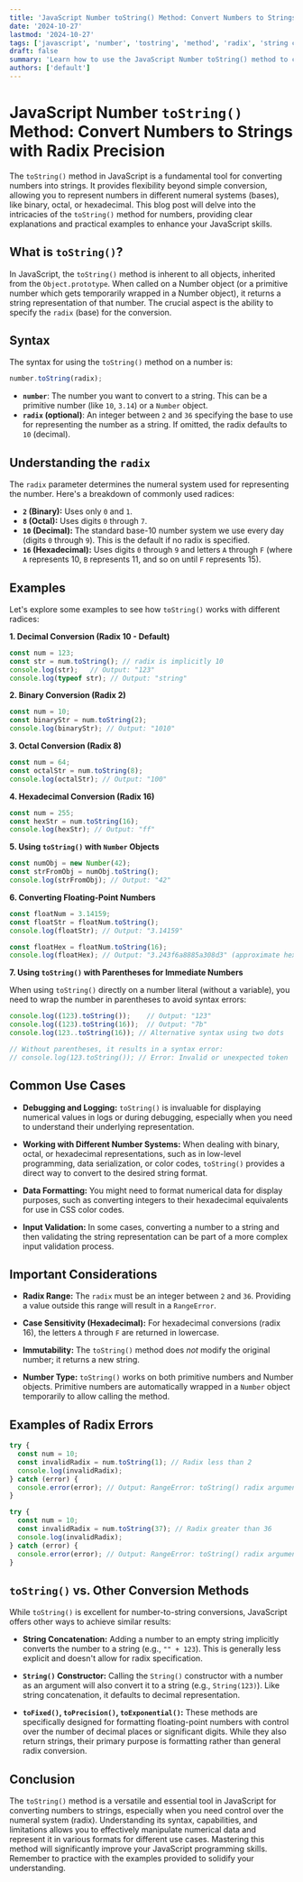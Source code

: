 ```yaml
---
title: 'JavaScript Number toString() Method: Convert Numbers to Strings with Radix Precision'
date: '2024-10-27'
lastmod: '2024-10-27'
tags: ['javascript', 'number', 'tostring', 'method', 'radix', 'string conversion', 'programming', 'web development', 'javascript tutorial']
draft: false
summary: 'Learn how to use the JavaScript Number toString() method to convert numbers to strings, including how to specify the radix (base) for different number systems like binary, octal, decimal, and hexadecimal. Improve your JavaScript skills with practical code examples.'
authors: ['default']
---
```


# JavaScript Number `toString()` Method: Convert Numbers to Strings with Radix Precision

The `toString()` method in JavaScript is a fundamental tool for converting numbers into strings.  It provides flexibility beyond simple conversion, allowing you to represent numbers in different numeral systems (bases), like binary, octal, or hexadecimal. This blog post will delve into the intricacies of the `toString()` method for numbers, providing clear explanations and practical examples to enhance your JavaScript skills.

## What is `toString()`?

In JavaScript, the `toString()` method is inherent to all objects, inherited from the `Object.prototype`.  When called on a Number object (or a primitive number which gets temporarily wrapped in a Number object), it returns a string representation of that number. The crucial aspect is the ability to specify the `radix` (base) for the conversion.

## Syntax

The syntax for using the `toString()` method on a number is:

```javascript
number.toString(radix);
```

*   **`number`**:  The number you want to convert to a string. This can be a primitive number (like `10`, `3.14`) or a `Number` object.
*   **`radix` (optional)**: An integer between `2` and `36` specifying the base to use for representing the number as a string. If omitted, the radix defaults to `10` (decimal).

## Understanding the `radix`

The `radix` parameter determines the numeral system used for representing the number. Here's a breakdown of commonly used radices:

*   **`2` (Binary):**  Uses only `0` and `1`.
*   **`8` (Octal):**  Uses digits `0` through `7`.
*   **`10` (Decimal):** The standard base-10 number system we use every day (digits `0` through `9`). This is the default if no radix is specified.
*   **`16` (Hexadecimal):** Uses digits `0` through `9` and letters `A` through `F` (where `A` represents 10, `B` represents 11, and so on until `F` represents 15).

## Examples

Let's explore some examples to see how `toString()` works with different radices:

**1. Decimal Conversion (Radix 10 - Default)**

```javascript
const num = 123;
const str = num.toString(); // radix is implicitly 10
console.log(str);   // Output: "123"
console.log(typeof str); // Output: "string"
```

**2. Binary Conversion (Radix 2)**

```javascript
const num = 10;
const binaryStr = num.toString(2);
console.log(binaryStr); // Output: "1010"
```

**3. Octal Conversion (Radix 8)**

```javascript
const num = 64;
const octalStr = num.toString(8);
console.log(octalStr); // Output: "100"
```

**4. Hexadecimal Conversion (Radix 16)**

```javascript
const num = 255;
const hexStr = num.toString(16);
console.log(hexStr); // Output: "ff"
```

**5. Using `toString()` with `Number` Objects**

```javascript
const numObj = new Number(42);
const strFromObj = numObj.toString();
console.log(strFromObj); // Output: "42"
```

**6. Converting Floating-Point Numbers**

```javascript
const floatNum = 3.14159;
const floatStr = floatNum.toString();
console.log(floatStr); // Output: "3.14159"

const floatHex = floatNum.toString(16);
console.log(floatHex); // Output: "3.243f6a8885a308d3" (approximate hexadecimal representation)
```

**7. Using `toString()` with Parentheses for Immediate Numbers**

When using `toString()` directly on a number literal (without a variable), you need to wrap the number in parentheses to avoid syntax errors:

```javascript
console.log((123).toString());    // Output: "123"
console.log((123).toString(16));  // Output: "7b"
console.log(123..toString(16)); // Alternative syntax using two dots

// Without parentheses, it results in a syntax error:
// console.log(123.toString()); // Error: Invalid or unexpected token
```

## Common Use Cases

*   **Debugging and Logging:**  `toString()` is invaluable for displaying numerical values in logs or during debugging, especially when you need to understand their underlying representation.

*   **Working with Different Number Systems:**  When dealing with binary, octal, or hexadecimal representations, such as in low-level programming, data serialization, or color codes, `toString()` provides a direct way to convert to the desired string format.

*   **Data Formatting:**  You might need to format numerical data for display purposes, such as converting integers to their hexadecimal equivalents for use in CSS color codes.

*   **Input Validation:**  In some cases, converting a number to a string and then validating the string representation can be part of a more complex input validation process.

## Important Considerations

*   **Radix Range:** The `radix` must be an integer between `2` and `36`.  Providing a value outside this range will result in a `RangeError`.

*   **Case Sensitivity (Hexadecimal):**  For hexadecimal conversions (radix 16), the letters `A` through `F` are returned in lowercase.

*   **Immutability:**  The `toString()` method does *not* modify the original number; it returns a new string.

*   **Number Type:** `toString()` works on both primitive numbers and Number objects.  Primitive numbers are automatically wrapped in a `Number` object temporarily to allow calling the method.

## Examples of Radix Errors

```javascript
try {
  const num = 10;
  const invalidRadix = num.toString(1); // Radix less than 2
  console.log(invalidRadix);
} catch (error) {
  console.error(error); // Output: RangeError: toString() radix argument must be between 2 and 36
}

try {
  const num = 10;
  const invalidRadix = num.toString(37); // Radix greater than 36
  console.log(invalidRadix);
} catch (error) {
  console.error(error); // Output: RangeError: toString() radix argument must be between 2 and 36
}
```

## `toString()` vs. Other Conversion Methods

While `toString()` is excellent for number-to-string conversions, JavaScript offers other ways to achieve similar results:

*   **String Concatenation:**  Adding a number to an empty string implicitly converts the number to a string (e.g., `"" + 123`).  This is generally less explicit and doesn't allow for radix specification.

*   **`String()` Constructor:**  Calling the `String()` constructor with a number as an argument will also convert it to a string (e.g., `String(123)`).  Like string concatenation, it defaults to decimal representation.

*   **`toFixed()`, `toPrecision()`, `toExponential()`:**  These methods are specifically designed for formatting floating-point numbers with control over the number of decimal places or significant digits.  While they also return strings, their primary purpose is formatting rather than general radix conversion.

## Conclusion

The `toString()` method is a versatile and essential tool in JavaScript for converting numbers to strings, especially when you need control over the numeral system (radix). Understanding its syntax, capabilities, and limitations allows you to effectively manipulate numerical data and represent it in various formats for different use cases.  Mastering this method will significantly improve your JavaScript programming skills. Remember to practice with the examples provided to solidify your understanding.